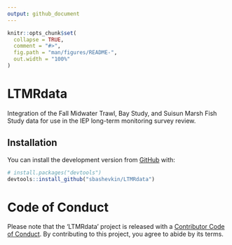 ```yaml
---
output: github_document
---
```


<!-- README.md is generated from README.Rmd. Please edit that file -->

```r
knitr::opts_chunk$set(
  collapse = TRUE,
  comment = "#>",
  fig.path = "man/figures/README-",
  out.width = "100%"
)
```

# LTMRdata

<!-- badges: start -->
<!-- badges: end -->

Integration of the Fall Midwater Trawl, Bay Study, and Suisun Marsh Fish Study data for use in the IEP long-term monitoring survey review.

## Installation

You can install the development version from [GitHub](https://github.com/) with:

``` r
# install.packages("devtools")
devtools::install_github("sbashevkin/LTMRdata")
```

# Code of Conduct

Please note that the 'LTMRdata' project is released with a
[Contributor Code of Conduct](CODE_OF_CONDUCT.md).
By contributing to this project, you agree to abide by its terms.

